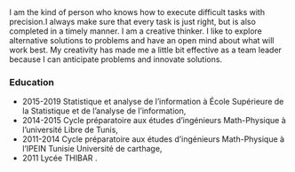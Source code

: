 <script>
  (function(i,s,o,g,r,a,m){i['GoogleAnalyticsObject']=r;i[r]=i[r]||function(){
  (i[r].q=i[r].q||[]).push(arguments)},i[r].l=1*new Date();a=s.createElement(o),
  m=s.getElementsByTagName(o)[0];a.async=1;a.src=g;m.parentNode.insertBefore(a,m)
  })(window,document,'script','https://www.google-analytics.com/analytics.js','ga');

  ga('create', 'UA-100463316-3', 'auto');
  ga('send', 'pageview');

</script>

<br>

I am the kind of person who knows how to execute difficult tasks with precision.I always make sure that every task is just right, but is also completed in a timely manner.
I am a creative thinker. I like to explore alternative solutions to problems and have an open mind about what will work best. My creativity has made me a little bit effective as a team leader because I can anticipate problems and innovate solutions.

### Education

 

- 2015-2019 Statistique et analyse de l’information à École Supérieure de la Statistique et de l’analyse de l’information,
- 2014-2015 Cycle préparatoire aux études d’ingénieurs Math-Physique à l'université Libre de Tunis,
- 2011-2014 Cycle préparatoire aux études d’ingénieurs Math-Physique à l'IPEIN Tunisie Université de carthage,
- 2011 Lycée THIBAR .

